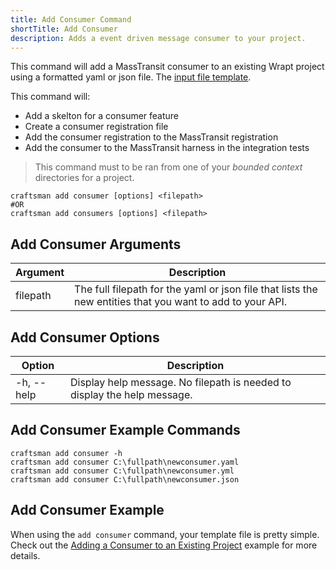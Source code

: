 ```yaml
---
title: Add Consumer Command
shortTitle: Add Consumer
description: Adds a event driven message consumer to your project.
---
```


This command will add a MassTransit consumer to an existing Wrapt project using a formatted yaml or json file. The [input file template](/docs/consumer-template).

This command will:

- Add a skelton for a consumer feature
- Create a consumer registration file
- Add the consumer registration to the MassTransit registration
- Add the consumer to the MassTransit harness in the integration tests

> This command must to be ran from one of your _bounded context_ directories for a project.

```shell
craftsman add consumer [options] <filepath>
#OR
craftsman add consumers [options] <filepath>
```

## Add Consumer Arguments

| Argument | Description                                                                                               |
| -------- | --------------------------------------------------------------------------------------------------------- |
| filepath | The full filepath for the yaml or json file that lists the new entities that you want to add to your API. |

## Add Consumer Options

| Option     | Description                                                              |
| ---------- | ------------------------------------------------------------------------ |
| -h, --help | Display help message. No filepath is needed to display the help message. |

## Add Consumer Example Commands

```shell
craftsman add consumer -h
craftsman add consumer C:\fullpath\newconsumer.yaml
craftsman add consumer C:\fullpath\newconsumer.yml
craftsman add consumer C:\fullpath\newconsumer.json
```

## Add Consumer Example

When using the `add consumer` command, your template file is pretty simple. Check out the [Adding a Consumer to an Existing Project](/docs/consumer-template#adding-a-consumer-to-an-existing-project) example for more details.
